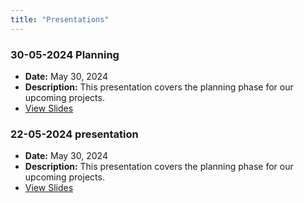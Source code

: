 ```yaml
---
title: "Presentations"
---
```




### 30-05-2024 Planning
- **Date:** May 30, 2024
- **Description:** This presentation covers the planning phase for our upcoming projects.
- [View Slides](./30-05-2024%20Planning.html)

### 22-05-2024 presentation
- **Date:** May 30, 2024
- **Description:** This presentation covers the planning phase for our upcoming projects.
- [View Slides](./22-05-2024%20presentation2.qmd)


